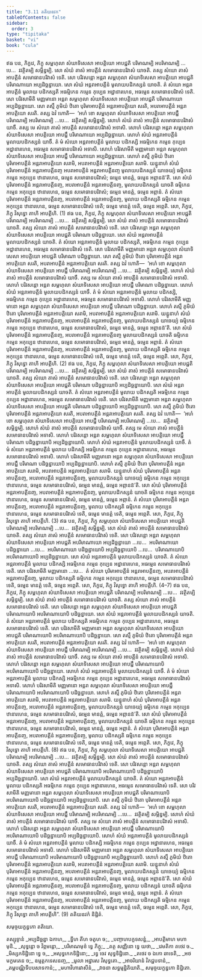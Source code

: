 ```yaml
---
title: "3.11 តតិយនវក"
tableOfContents: false
sidebar:
  order: 3
type: "tipitaka"
basket: "vi"
book: "cula"
---
```



<DynamicBreadcrumb />

<Division number="184" book="cula">

<Paragraph number="771" book="cula">
ឥធ បន, ភិក្ខវេ, ភិក្ខុ សម្ពហុលា សំឃាទិសេសា អាបត្តិយោ អាបជ្ជតិ បរិមាណម្បិ អបរិមាណម្បិ …បេ…  វវត្ថិតម្បិ សម្ភិន្នម្បិ. សោ សំឃំ តាសំ អាបត្តីនំ សមោធានបរិវាសំ យាចតិ. តស្ស សំឃោ តាសំ អាបត្តីនំ សមោធានបរិវាសំ ទេតិ. សោ បរិវសន្តោ អន្តរា សម្ពហុលា សំឃាទិសេសា អាបត្តិយោ អាបជ្ជតិ បរិមាណាយោ អប្បដិច្ឆន្នាយោ. សោ សំឃំ អន្តរាអាបត្តីនំ មូលាយបដិកស្សនំ យាចតិ. តំ សំឃោ អន្តរាអាបត្តីនំ មូលាយ បដិកស្សតិ អធម្មិកេន កម្មេន កុប្បេន អដ្ឋានារហេន, អធម្មេន សមោធានបរិវាសំ ទេតិ. សោ បរិវសាមីតិ មញ្ញមានោ អន្តរា សម្ពហុលា សំឃាទិសេសា អាបត្តិយោ អាបជ្ជតិ បរិមាណាយោ អប្បដិច្ឆន្នាយោ. សោ តស្មឹ ភូមិយំ ឋិតោ បុរិមាអាបត្តីនំ អន្តរាអាបត្តិយោ សរតិ, អបរាអាបត្តីនំ អន្តរាអាបត្តិយោ សរតិ. តស្ស ឯវំ ហោតិ—  ‘អហំ ខោ សម្ពហុលា សំឃាទិសេសា អាបត្តិយោ អាបជ្ជឹ បរិមាណម្បិ អបរិមាណម្បិ …បេ…  វវត្ថិតម្បិ សម្ភិន្នម្បិ. សោហំ សំឃំ តាសំ អាបត្តីនំ សមោធានបរិវាសំ យាចឹ. តស្ស មេ សំឃោ តាសំ អាបត្តីនំ សមោធានបរិវាសំ អទាសិ. សោហំ បរិវសន្តោ អន្តរា សម្ពហុលា សំឃាទិសេសា អាបត្តិយោ អាបជ្ជឹ បរិមាណាយោ អប្បដិច្ឆន្នាយោ. សោហំ សំឃំ អន្តរាអាបត្តីនំ មូលាយបដិកស្សនំ យាចឹ. តំ មំ សំឃោ អន្តរាអាបត្តីនំ មូលាយ បដិកស្សិ អធម្មិកេន កម្មេន កុប្បេន អដ្ឋានារហេន, អធម្មេន សមោធានបរិវាសំ អទាសិ. សោហំ បរិវសាមីតិ មញ្ញមានោ អន្តរា សម្ពហុលា សំឃាទិសេសា អាបត្តិយោ អាបជ្ជឹ បរិមាណាយោ អប្បដិច្ឆន្នាយោ. សោហំ តស្មឹ ភូមិយំ ឋិតោ បុរិមាអាបត្តីនំ អន្តរាអាបត្តិយោ សរាមិ, អបរាអាបត្តីនំ អន្តរាអាបត្តិយោ សរាមិ. យន្នូនាហំ សំឃំ បុរិមាអាបត្តីនំ អន្តរាអាបត្តីនញ្ច អបរាអាបត្តីនំ អន្តរាអាបត្តីនញ្ច មូលាយបដិកស្សនំ យាចេយ្យំ ធម្មិកេន កម្មេន អកុប្បេន ឋានារហេន, ធម្មេន សមោធានបរិវាសំ; ធម្មេន មានត្តំ, ធម្មេន អព្ភានន៑’តិ. សោ សំឃំ បុរិមាអាបត្តីនំ អន្តរាអាបត្តីនញ្ច, អបរាអាបត្តីនំ អន្តរាអាបត្តីនញ្ច, មូលាយបដិកស្សនំ យាចតិ ធម្មិកេន កម្មេន អកុប្បេន ឋានារហេន, ធម្មេន សមោធានបរិវាសំ; ធម្មេន មានត្តំ, ធម្មេន អព្ភានំ. តំ សំឃោ បុរិមាអាបត្តីនំ អន្តរាអាបត្តីនញ្ច, អបរាអាបត្តីនំ អន្តរាអាបត្តីនញ្ច, មូលាយ បដិកស្សតិ ធម្មិកេន កម្មេន អកុប្បេន ឋានារហេន, ធម្មេន សមោធានបរិវាសំ ទេតិ; ធម្មេន មានត្តំ ទេតិ, ធម្មេន អព្ភេតិ. សោ, ភិក្ខវេ, ភិក្ខុ វិសុទ្ធោ តាហិ អាបត្តីហិ. (1)
</Paragraph>

<Paragraph number="772" book="cula">
ឥធ បន, ភិក្ខវេ, ភិក្ខុ សម្ពហុលា សំឃាទិសេសា អាបត្តិយោ អាបជ្ជតិ បរិមាណម្បិ អបរិមាណម្បិ …បេ…  វវត្ថិតម្បិ សម្ភិន្នម្បិ. សោ សំឃំ តាសំ អាបត្តីនំ សមោធានបរិវាសំ យាចតិ. តស្ស សំឃោ តាសំ អាបត្តីនំ សមោធានបរិវាសំ ទេតិ. សោ បរិវសន្តោ អន្តរា សម្ពហុលា សំឃាទិសេសា អាបត្តិយោ អាបជ្ជតិ បរិមាណា បដិច្ឆន្នាយោ. សោ សំឃំ អន្តរាអាបត្តីនំ មូលាយបដិកស្សនំ យាចតិ. តំ សំឃោ អន្តរាអាបត្តីនំ មូលាយ បដិកស្សតិ, អធម្មិកេន កម្មេន កុប្បេន អដ្ឋានារហេន, អធម្មេន សមោធានបរិវាសំ ទេតិ. សោ បរិវសាមីតិ មញ្ញមានោ អន្តរា សម្ពហុលា សំឃាទិសេសា អាបត្តិយោ អាបជ្ជតិ បរិមាណា បដិច្ឆន្នាយោ. សោ តស្មឹ ភូមិយំ ឋិតោ បុរិមាអាបត្តីនំ អន្តរាអាបត្តិយោ សរតិ, អបរាអាបត្តីនំ អន្តរាអាបត្តិយោ សរតិ. តស្ស ឯវំ ហោតិ—  ‘អហំ ខោ សម្ពហុលា សំឃាទិសេសា អាបត្តិយោ អាបជ្ជឹ បរិមាណម្បិ អបរិមាណម្បិ …បេ…  វវត្ថិតម្បិ សម្ភិន្នម្បិ. សោហំ សំឃំ តាសំ អាបត្តីនំ សមោធានបរិវាសំ យាចឹ. តស្ស មេ សំឃោ តាសំ អាបត្តីនំ សមោធានបរិវាសំ អទាសិ. សោហំ បរិវសន្តោ អន្តរា សម្ពហុលា សំឃាទិសេសា អាបត្តិយោ អាបជ្ជឹ បរិមាណា បដិច្ឆន្នាយោ. សោហំ សំឃំ អន្តរាអាបត្តីនំ មូលាយបដិកស្សនំ យាចឹ. តំ មំ សំឃោ អន្តរាអាបត្តីនំ មូលាយ បដិកស្សិ, អធម្មិកេន កម្មេន កុប្បេន អដ្ឋានារហេន, អធម្មេន សមោធានបរិវាសំ អទាសិ. សោហំ បរិវសាមីតិ មញ្ញមានោ អន្តរា សម្ពហុលា សំឃាទិសេសា អាបត្តិយោ អាបជ្ជឹ បរិមាណា បដិច្ឆន្នាយោ. សោហំ តស្មឹ ភូមិយំ ឋិតោ បុរិមាអាបត្តីនំ អន្តរាអាបត្តិយោ សរាមិ, អបរាអាបត្តីនំ អន្តរាអាបត្តិយោ សរាមិ. យន្នូនាហំ សំឃំ បុរិមាអាបត្តីនំ អន្តរាអាបត្តីនញ្ច, អបរាអាបត្តីនំ អន្តរាអាបត្តីនញ្ច, មូលាយបដិកស្សនំ យាចេយ្យំ ធម្មិកេន កម្មេន អកុប្បេន ឋានារហេន, ធម្មេន សមោធានបរិវាសំ, ធម្មេន មានត្តំ, ធម្មេន អព្ភានន៑’តិ. សោ សំឃំ បុរិមាអាបត្តីនំ អន្តរាអាបត្តីនញ្ច, អបរាអាបត្តីនំ អន្តរាអាបត្តីនញ្ច មូលាយបដិកស្សនំ យាចតិ ធម្មិកេន កម្មេន អកុប្បេន ឋានារហេន, ធម្មេន សមោធានបរិវាសំ, ធម្មេន មានត្តំ, ធម្មេន អព្ភានំ. តំ សំឃោ បុរិមាអាបត្តីនំ អន្តរាអាបត្តីនញ្ច, អបរាអាបត្តីនំ អន្តរាអាបត្តីនញ្ច, មូលាយ បដិកស្សតិ ធម្មិកេន កម្មេន អកុប្បេន ឋានារហេន, ធម្មេន សមោធានបរិវាសំ ទេតិ, ធម្មេន មានត្តំ ទេតិ, ធម្មេន អព្ភេតិ. សោ, ភិក្ខវេ, ភិក្ខុ វិសុទ្ធោ តាហិ អាបត្តីហិ. (2)
</Paragraph>

<Paragraph number="773" book="cula">
ឥធ បន, ភិក្ខវេ, ភិក្ខុ សម្ពហុលា សំឃាទិសេសា អាបត្តិយោ អាបជ្ជតិ បរិមាណម្បិ អបរិមាណម្បិ …បេ…  វវត្ថិតម្បិ សម្ភិន្នម្បិ. សោ សំឃំ តាសំ អាបត្តីនំ សមោធានបរិវាសំ យាចតិ. តស្ស សំឃោ តាសំ អាបត្តីនំ សមោធានបរិវាសំ ទេតិ. សោ បរិវសន្តោ អន្តរា សម្ពហុលា សំឃាទិសេសា អាបត្តិយោ អាបជ្ជតិ បរិមាណា បដិច្ឆន្នាយោបិ អប្បដិច្ឆន្នាយោបិ. សោ សំឃំ អន្តរាអាបត្តីនំ មូលាយបដិកស្សនំ យាចតិ. តំ សំឃោ អន្តរាអាបត្តីនំ មូលាយ បដិកស្សតិ អធម្មិកេន កម្មេន កុប្បេន អដ្ឋានារហេន, អធម្មេន សមោធានបរិវាសំ ទេតិ. សោ បរិវសាមីតិ មញ្ញមានោ អន្តរា សម្ពហុលា សំឃាទិសេសា អាបត្តិយោ អាបជ្ជតិ បរិមាណា បដិច្ឆន្នាយោបិ អប្បដិច្ឆន្នាយោបិ. សោ តស្មឹ ភូមិយំ ឋិតោ បុរិមាអាបត្តីនំ អន្តរាអាបត្តិយោ សរតិ, អបរាអាបត្តីនំ អន្តរាអាបត្តិយោ សរតិ. តស្ស ឯវំ ហោតិ—  ‘អហំ ខោ សម្ពហុលា សំឃាទិសេសា អាបត្តិយោ អាបជ្ជឹ បរិមាណម្បិ អបរិមាណម្បិ …បេ…  វវត្ថិតម្បិ សម្ភិន្នម្បិ. សោហំ សំឃំ តាសំ អាបត្តីនំ សមោធានបរិវាសំ យាចឹ. តស្ស មេ សំឃោ តាសំ អាបត្តីនំ សមោធានបរិវាសំ អទាសិ. សោហំ បរិវសន្តោ អន្តរា សម្ពហុលា សំឃាទិសេសា អាបត្តិយោ អាបជ្ជឹ បរិមាណា បដិច្ឆន្នាយោបិ អប្បដិច្ឆន្នាយោបិ. សោហំ សំឃំ អន្តរាអាបត្តីនំ មូលាយបដិកស្សនំ យាចឹ. តំ មំ សំឃោ អន្តរាអាបត្តីនំ មូលាយ បដិកស្សិ អធម្មិកេន កម្មេន កុប្បេន អដ្ឋានារហេន, អធម្មេន សមោធានបរិវាសំ អទាសិ. សោហំ បរិវសាមីតិ មញ្ញមានោ អន្តរា សម្ពហុលា សំឃាទិសេសា អាបត្តិយោ អាបជ្ជឹ បរិមាណា បដិច្ឆន្នាយោបិ អប្បដិច្ឆន្នាយោបិ. សោហំ តស្មឹ ភូមិយំ ឋិតោ បុរិមាអាបត្តីនំ អន្តរាអាបត្តិយោ សរាមិ, អបរាអាបត្តីនំ អន្តរាអាបត្តិយោ សរាមិ. យន្នូនាហំ សំឃំ បុរិមាអាបត្តីនំ អន្តរាអាបត្តីនញ្ច, អបរាអាបត្តីនំ អន្តរាអាបត្តីនញ្ច, មូលាយបដិកស្សនំ យាចេយ្យំ ធម្មិកេន កម្មេន អកុប្បេន ឋានារហេន, ធម្មេន សមោធានបរិវាសំ, ធម្មេន មានត្តំ, ធម្មេន អព្ភានន៑’តិ. សោ សំឃំ បុរិមាអាបត្តីនំ អន្តរាអាបត្តីនញ្ច, អបរាអាបត្តីនំ អន្តរាអាបត្តីនញ្ច, មូលាយបដិកស្សនំ យាចតិ ធម្មិកេន កម្មេន អកុប្បេន ឋានារហេន, ធម្មេន សមោធានបរិវាសំ, ធម្មេន មានត្តំ, ធម្មេន អព្ភានំ. តំ សំឃោ បុរិមាអាបត្តីនំ អន្តរាអាបត្តីនញ្ច, អបរាអាបត្តីនំ អន្តរាអាបត្តីនញ្ច, មូលាយ បដិកស្សតិ ធម្មិកេន កម្មេន អកុប្បេន ឋានារហេន, ធម្មេន សមោធានបរិវាសំ ទេតិ, ធម្មេន មានត្តំ ទេតិ, ធម្មេន អព្ភេតិ. សោ, ភិក្ខវេ, ភិក្ខុ វិសុទ្ធោ តាហិ អាបត្តីហិ. (3)
</Paragraph>

<Paragraph number="774" book="cula">
ឥធ បន, ភិក្ខវេ, ភិក្ខុ សម្ពហុលា សំឃាទិសេសា អាបត្តិយោ អាបជ្ជតិ បរិមាណម្បិ អបរិមាណម្បិ …បេ…  វវត្ថិតម្បិ សម្ភិន្នម្បិ. សោ សំឃំ តាសំ អាបត្តីនំ សមោធានបរិវាសំ យាចតិ. តស្ស សំឃោ តាសំ អាបត្តីនំ សមោធានបរិវាសំ ទេតិ. សោ បរិវសន្តោ អន្តរា សម្ពហុលា សំឃាទិសេសា អាបត្តិយោ អាបជ្ជតិ អបរិមាណាយោ អប្បដិច្ឆន្នាយោ …បេ…  អបរិមាណាយោ បដិច្ឆន្នាយោ …បេ…  អបរិមាណាយោ បដិច្ឆន្នាយោបិ អប្បដិច្ឆន្នាយោបិ …បេ…  បរិមាណាយោបិ អបរិមាណាយោបិ អប្បដិច្ឆន្នាយោ. សោ សំឃំ អន្តរាអាបត្តីនំ មូលាយបដិកស្សនំ យាចតិ. តំ សំឃោ អន្តរាអាបត្តីនំ មូលាយ បដិកស្សិ អធម្មិកេន កម្មេន កុប្បេន អដ្ឋានារហេន, អធម្មេន សមោធានបរិវាសំ ទេតិ. សោ បរិវសាមីតិ មញ្ញមានោ …បេ…  តំ សំឃោ បុរិមាអាបត្តីនំ អន្តរាអាបត្តីនញ្ច, អបរាអាបត្តីនំ អន្តរាអាបត្តីនញ្ច, មូលាយ បដិកស្សតិ ធម្មិកេន កម្មេន អកុប្បេន ឋានារហេន, ធម្មេន សមោធានបរិវាសំ ទេតិ, ធម្មេន មានត្តំ ទេតិ, ធម្មេន អព្ភេតិ. សោ, ភិក្ខវេ, ភិក្ខុ វិសុទ្ធោ តាហិ អាបត្តីហិ. (4–7)
</Paragraph>

<Paragraph number="775" book="cula">
ឥធ បន, ភិក្ខវេ, ភិក្ខុ សម្ពហុលា សំឃាទិសេសា អាបត្តិយោ អាបជ្ជតិ បរិមាណម្បិ អបរិមាណម្បិ …បេ…  វវត្ថិតម្បិ សម្ភិន្នម្បិ. សោ សំឃំ តាសំ អាបត្តីនំ សមោធានបរិវាសំ យាចតិ. តស្ស សំឃោ តាសំ អាបត្តីនំ សមោធានបរិវាសំ ទេតិ. សោ បរិវសន្តោ អន្តរា សម្ពហុលា សំឃាទិសេសា អាបត្តិយោ អាបជ្ជតិ បរិមាណាយោបិ អបរិមាណាយោបិ បដិច្ឆន្នាយោ. សោ សំឃំ អន្តរាអាបត្តីនំ មូលាយបដិកស្សនំ យាចតិ. តំ សំឃោ អន្តរាអាបត្តីនំ មូលាយ បដិកស្សតិ អធម្មិកេន កម្មេន កុប្បេន អដ្ឋានារហេន, អធម្មេន សមោធានបរិវាសំ ទេតិ. សោ បរិវសាមីតិ មញ្ញមានោ អន្តរា សម្ពហុលា សំឃាទិសេសា អាបត្តិយោ អាបជ្ជតិ បរិមាណាយោបិ អបរិមាណាយោបិ បដិច្ឆន្នាយោ. សោ តស្មឹ ភូមិយំ ឋិតោ បុរិមាអាបត្តីនំ អន្តរាអាបត្តិយោ សរតិ, អបរាអាបត្តីនំ អន្តរាអាបត្តិយោ សរតិ. តស្ស ឯវំ ហោតិ—  ‘អហំ ខោ សម្ពហុលា សំឃាទិសេសា អាបត្តិយោ អាបជ្ជឹ បរិមាណម្បិ អបរិមាណម្បិ …បេ…  វវត្ថិតម្បិ សម្ភិន្នម្បិ. សោហំ សំឃំ តាសំ អាបត្តីនំ សមោធានបរិវាសំ យាចឹ. តស្ស មេ សំឃោ តាសំ អាបត្តីនំ សមោធានបរិវាសំ អទាសិ. សោហំ បរិវសន្តោ អន្តរា សម្ពហុលា សំឃាទិសេសា អាបត្តិយោ អាបជ្ជឹ បរិមាណាយោបិ អបរិមាណាយោបិ បដិច្ឆន្នាយោ. សោហំ សំឃំ អន្តរាអាបត្តីនំ មូលាយបដិកស្សនំ យាចឹ. តំ មំ សំឃោ អន្តរាអាបត្តីនំ មូលាយ បដិកស្សិ អធម្មិកេន កម្មេន កុប្បេន អដ្ឋានារហេន, អធម្មេន សមោធានបរិវាសំ អទាសិ. សោហំ បរិវសាមីតិ មញ្ញមានោ អន្តរា សម្ពហុលា សំឃាទិសេសា អាបត្តិយោ អាបជ្ជឹ បរិមាណាយោបិ អបរិមាណាយោបិ បដិច្ឆន្នាយោ. សោហំ តស្មឹ ភូមិយំ ឋិតោ បុរិមាអាបត្តីនំ អន្តរាអាបត្តិយោ សរាមិ, អបរាអាបត្តីនំ អន្តរាអាបត្តិយោ សរាមិ. យន្នូនាហំ សំឃំ បុរិមាអាបត្តីនំ អន្តរាអាបត្តីនញ្ច, អបរាអាបត្តីនំ អន្តរាអាបត្តីនញ្ច, មូលាយបដិកស្សនំ យាចេយ្យំ ធម្មិកេន កម្មេន អកុប្បេន ឋានារហេន, ធម្មេន សមោធានបរិវាសំ, ធម្មេន មានត្តំ, ធម្មេន អព្ភានន៑’តិ. សោ សំឃំ បុរិមាអាបត្តីនំ អន្តរាអាបត្តីនញ្ច, អបរាអាបត្តីនំ អន្តរាអាបត្តីនញ្ច, មូលាយបដិកស្សនំ យាចតិ ធម្មិកេន កម្មេន អកុប្បេន ឋានារហេន, ធម្មេន សមោធានបរិវាសំ, ធម្មេន មានត្តំ, ធម្មេន អព្ភានំ. តំ សំឃោ បុរិមាអាបត្តីនំ អន្តរាអាបត្តីនញ្ច, អបរាអាបត្តីនំ អន្តរាអាបត្តីនញ្ច, មូលាយ បដិកស្សតិ ធម្មិកេន កម្មេន អកុប្បេន ឋានារហេន, ធម្មេន សមោធានបរិវាសំ ទេតិ, ធម្មេន មានត្តំ ទេតិ, ធម្មេន អព្ភេតិ. សោ, ភិក្ខវេ, ភិក្ខុ វិសុទ្ធោ តាហិ អាបត្តីហិ. (8)
</Paragraph>

<Paragraph number="776" book="cula">
ឥធ បន, ភិក្ខវេ, ភិក្ខុ សម្ពហុលា សំឃាទិសេសា អាបត្តិយោ អាបជ្ជតិ បរិមាណម្បិ អបរិមាណម្បិ …បេ…  វវត្ថិតម្បិ សម្ភិន្នម្បិ. សោ សំឃំ តាសំ អាបត្តីនំ សមោធានបរិវាសំ យាចតិ. តស្ស សំឃោ តាសំ អាបត្តីនំ សមោធានបរិវាសំ ទេតិ. សោ បរិវសន្តោ អន្តរា សម្ពហុលា សំឃាទិសេសា អាបត្តិយោ អាបជ្ជតិ បរិមាណាយោបិ អបរិមាណាយោបិ បដិច្ឆន្នាយោបិ អប្បដិច្ឆន្នាយោបិ. សោ សំឃំ អន្តរាអាបត្តីនំ មូលាយបដិកស្សនំ យាចតិ. តំ សំឃោ អន្តរាអាបត្តីនំ មូលាយ បដិកស្សតិ អធម្មិកេន កម្មេន កុប្បេន អដ្ឋានារហេន, អធម្មេន សមោធានបរិវាសំ ទេតិ. សោ បរិវសាមីតិ មញ្ញមានោ អន្តរា សម្ពហុលា សំឃាទិសេសា អាបត្តិយោ អាបជ្ជតិ បរិមាណាយោបិ អបរិមាណាយោបិ បដិច្ឆន្នាយោបិ អប្បដិច្ឆន្នាយោបិ. សោ តស្មឹ ភូមិយំ ឋិតោ បុរិមាអាបត្តីនំ អន្តរាអាបត្តិយោ សរតិ, អបរាអាបត្តីនំ អន្តរាអាបត្តិយោ សរតិ. តស្ស ឯវំ ហោតិ—  ‘អហំ ខោ សម្ពហុលា សំឃាទិសេសា អាបត្តិយោ អាបជ្ជឹ បរិមាណម្បិ អបរិមាណម្បិ …បេ…  វវត្ថិតម្បិ សម្ភិន្នម្បិ. សោហំ សំឃំ តាសំ អាបត្តីនំ សមោធានបរិវាសំ យាចឹ. តស្ស មេ សំឃោ តាសំ អាបត្តីនំ សមោធានបរិវាសំ អទាសិ. សោហំ បរិវសន្តោ អន្តរា សម្ពហុលា សំឃាទិសេសា អាបត្តិយោ អាបជ្ជឹ បរិមាណាយោបិ អបរិមាណាយោបិ បដិច្ឆន្នាយោបិ អប្បដិច្ឆន្នាយោបិ. សោហំ សំឃំ អន្តរាអាបត្តីនំ មូលាយបដិកស្សនំ យាចឹ. តំ មំ សំឃោ អន្តរាអាបត្តីនំ មូលាយ បដិកស្សិ អធម្មិកេន កម្មេន កុប្បេន អដ្ឋានារហេន, អធម្មេន សមោធានបរិវាសំ អទាសិ. សោហំ បរិវសាមីតិ មញ្ញមានោ អន្តរា សម្ពហុលា សំឃាទិសេសា អាបត្តិយោ អាបជ្ជឹ បរិមាណាយោបិ អបរិមាណាយោបិ បដិច្ឆន្នាយោបិ អប្បដិច្ឆន្នាយោបិ. សោហំ តស្មឹ ភូមិយំ ឋិតោ បុរិមាអាបត្តីនំ អន្តរាអាបត្តិយោ សរាមិ, អបរាអាបត្តីនំ អន្តរាអាបត្តិយោ សរាមិ. យន្នូនាហំ សំឃំ បុរិមាអាបត្តីនំ អន្តរាអាបត្តីនញ្ច, អបរាអាបត្តីនំ អន្តរាអាបត្តីនញ្ច, មូលាយបដិកស្សនំ យាចេយ្យំ ធម្មិកេន កម្មេន អកុប្បេន ឋានារហេន, ធម្មេន សមោធានបរិវាសំ, ធម្មេន មានត្តំ, ធម្មេន អព្ភានន៑’តិ. សោ សំឃំ បុរិមាអាបត្តីនំ អន្តរាអាបត្តីនញ្ច, អបរាអាបត្តីនំ អន្តរាអាបត្តីនញ្ច, មូលាយ បដិកស្សនំ យាចតិ ធម្មិកេន កម្មេន អកុប្បេន ឋានារហេន, ធម្មេន សមោធានបរិវាសំ, ធម្មេន មានត្តំ, ធម្មេន អព្ភានំ. តំ សំឃោ បុរិមាអាបត្តីនំ អន្តរាអាបត្តីនញ្ច, អបរាអាបត្តីនំ អន្តរាអាបត្តីនញ្ច, មូលាយ បដិកស្សតិ ធម្មិកេន កម្មេន អកុប្បេន ឋានារហេន, ធម្មេន សមោធានបរិវាសំ ទេតិ, ធម្មេន មានត្តំ ទេតិ, ធម្មេន អព្ភេតិ. សោ, ភិក្ខវេ, ភិក្ខុ វិសុទ្ធោ តាហិ អាបត្តីហិ”. (9)

</Paragraph>
</Division>

<Paragraph number="777" type="center" book="cula">
តតិយនវកំ និដ្ឋិតំ.

  
សមុច្ចយក្ខន្ធកោ តតិយោ.



</Paragraph>

<Paragraph number="778" type="center" book="cula">
តស្សុទ្ទានំ


</Paragraph>

<Paragraph number="779" type="verses" book="cula">
_អប្បដិច្ឆន្នា ឯកាហ,_  
_ទ្វីហ តីហ ចតូហ ច;_  
_បញ្ចាហបក្ខទសន្នំ,_  
_អាបត្តិមាហ មហាមុនិ._  

</Paragraph>

<Paragraph number="780" type="verses" book="cula">
_សុទ្ធន្តោ ច វិព្ភមន្តោ,_  
_បរិមាណមុខំ ទ្វេ ភិក្ខូ;_  
_តត្ថ សញ្ញិនោ ទ្វេ យថា,_  
_វេមតិកា តថេវ ច._  

</Paragraph>

<Paragraph number="781" type="verses" book="cula">
_មិស្សកទិដ្ឋិនោ ទ្វេ ច,_  
_អសុទ្ធកេកទិដ្ឋិនោ;_  
_ទ្វេ ចេវ សុទ្ធទិដ្ឋិនោ._  

</Paragraph>

<Paragraph number="782" type="verses" book="cula">
_តថេវ ច ឯកោ ឆាទេតិ,_  
_អថ មក្ខមតេន ច;_  
ឧម្មត្តកទេសនញ្ច,_  
_មូលា អដ្ឋារស វិសុទ្ធតោ._  

</Paragraph>

<Paragraph number="783" type="verses" book="cula">
_អាចរិយានំ វិភជ្ជបទានំ,_  
_តម្ពបណ្ណិទីបបសាទកានំ;_  
_មហាវិហារវាសីនំ,_  
_វាចនា សទ្ធម្មដ្ឋិតិយាតិ._  


</Paragraph>

<Paragraph number="784" type="center" book="cula">
សមុច្ចយក្ខន្ធកោ និដ្ឋិតោ.
</Paragraph>